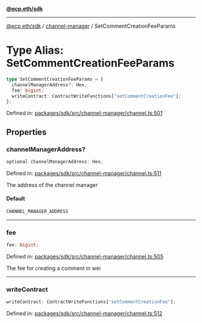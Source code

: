 [**@ecp.eth/sdk**](../../index.mdx)

***

[@ecp.eth/sdk](/sdk-reference/index.mdx) / [channel-manager](/sdk-reference/channel-manager/index.mdx) / SetCommentCreationFeeParams

# Type Alias: SetCommentCreationFeeParams

```ts
type SetCommentCreationFeeParams = {
  channelManagerAddress?: Hex;
  fee: bigint;
  writeContract: ContractWriteFunctions["setCommentCreationFee"];
};
```

Defined in: [packages/sdk/src/channel-manager/channel.ts:501](https://github.com/ecp-eth/comments-monorepo/blob/main/packages/sdk/src/channel-manager/channel.ts#L501)

## Properties

### channelManagerAddress?

```ts
optional channelManagerAddress: Hex;
```

Defined in: [packages/sdk/src/channel-manager/channel.ts:511](https://github.com/ecp-eth/comments-monorepo/blob/main/packages/sdk/src/channel-manager/channel.ts#L511)

The address of the channel manager

#### Default

```ts
CHANNEL_MANAGER_ADDRESS
```

***

### fee

```ts
fee: bigint;
```

Defined in: [packages/sdk/src/channel-manager/channel.ts:505](https://github.com/ecp-eth/comments-monorepo/blob/main/packages/sdk/src/channel-manager/channel.ts#L505)

The fee for creating a comment in wei

***

### writeContract

```ts
writeContract: ContractWriteFunctions["setCommentCreationFee"];
```

Defined in: [packages/sdk/src/channel-manager/channel.ts:512](https://github.com/ecp-eth/comments-monorepo/blob/main/packages/sdk/src/channel-manager/channel.ts#L512)
